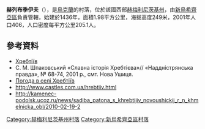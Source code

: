 {{coord|48|39|44|N|27|14|41|E|scale:100000|display=title}}

'''赫列布季伊夫'''（{{lang-uk|Хребтіїв}}），是[[烏克蘭|烏克蘭]]的村落，位於該國西部[[赫梅利尼茨基州|赫梅利尼茨基州]]，由[[新烏希齊亞區|新烏希齊亞區]]負責管轄，始建於1436年，面積1.98平方公里，海拔高度249米，2001年人口406，人口密度每平方公里205.1人。

==參考資料==
* [http://w1.c1.rada.gov.ua/pls/z7503/A005?rdat1=23.06.2015&rf7571=43675 Хребтіїв]
* С. М. Шпаковський «Славна історія Хребтієва»// «Наддністрянська правда», № 68-74, 2001 p., смт. Нова Ушиця.
* [http://weather.in.ua/ua/hmel'nickaja/27563 Погода в селі Хребтіїв] {{Wayback|url=http://weather.in.ua/ua/hmel'nickaja/27563 |date=20111220171559 }}
* http://www.castles.com.ua/hrebtiiv.html {{Wayback|url=http://www.castles.com.ua/hrebtiiv.html |date=20190207010158 }}
* http://kamenec-podolsk.ucoz.ru/news/sadiba_patona_s_khrebtijiv_novoushickij_r_n_khmelnicka_obl/2010-02-19-2 {{Wayback|url=http://kamenec-podolsk.ucoz.ru/news/sadiba_patona_s_khrebtijiv_novoushickij_r_n_khmelnicka_obl/2010-02-19-2 |date=20170415140115 }}

{{DEFAULTSORT:Хребтіїв}}
[[Category:赫梅利尼茨基州村落|Category:赫梅利尼茨基州村落]]
[[Category:新烏希齊亞區村落|Category:新烏希齊亞區村落]]


{{Khmelnytskyi-geo-stub}}
